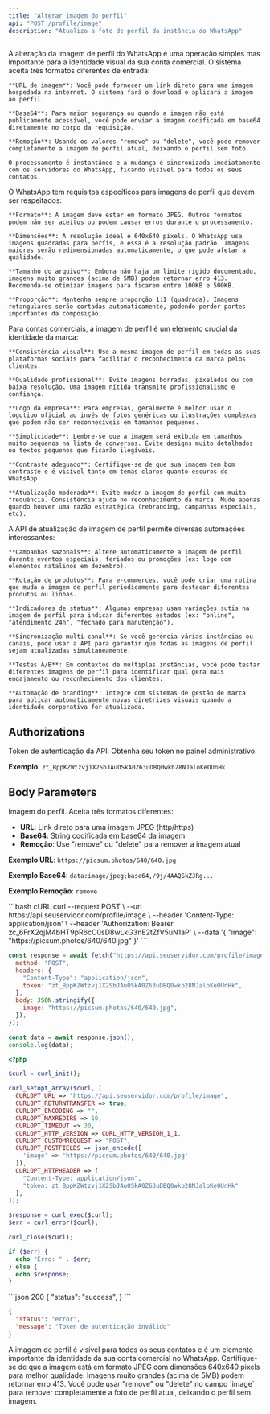```yaml
---
title: "Alterar imagem do perfil"
api: "POST /profile/image"
description: "Atualiza a foto de perfil da instância do WhatsApp"
---
```


<AccordionGroup>
  <Accordion title="Como funciona a alteração da imagem de perfil?">
    A alteração da imagem de perfil do WhatsApp é uma operação simples mas importante para a identidade visual da sua conta comercial. O sistema aceita três formatos diferentes de entrada:

    **URL de imagem**: Você pode fornecer um link direto para uma imagem hospedada na internet. O sistema fará o download e aplicará a imagem ao perfil.

    **Base64**: Para maior segurança ou quando a imagem não está publicamente acessível, você pode enviar a imagem codificada em base64 diretamente no corpo da requisição.

    **Remoção**: Usando os valores "remove" ou "delete", você pode remover completamente a imagem de perfil atual, deixando o perfil sem foto.

    O processamento é instantâneo e a mudança é sincronizada imediatamente com os servidores do WhatsApp, ficando visível para todos os seus contatos.

  </Accordion>

  <Accordion title="Especificações técnicas e requisitos da imagem">
    O WhatsApp tem requisitos específicos para imagens de perfil que devem ser respeitados:

    **Formato**: A imagem deve estar em formato JPEG. Outros formatos podem não ser aceitos ou podem causar erros durante o processamento.

    **Dimensões**: A resolução ideal é 640x640 pixels. O WhatsApp usa imagens quadradas para perfis, e essa é a resolução padrão. Imagens maiores serão redimensionadas automaticamente, o que pode afetar a qualidade.

    **Tamanho do arquivo**: Embora não haja um limite rígido documentado, imagens muito grandes (acima de 5MB) podem retornar erro 413. Recomenda-se otimizar imagens para ficarem entre 100KB e 500KB.

    **Proporção**: Mantenha sempre proporção 1:1 (quadrada). Imagens retangulares serão cortadas automaticamente, podendo perder partes importantes da composição.

  </Accordion>

  <Accordion title="Boas práticas para imagens de perfil corporativas">
    Para contas comerciais, a imagem de perfil é um elemento crucial da identidade da marca:

    **Consistência visual**: Use a mesma imagem de perfil em todas as suas plataformas sociais para facilitar o reconhecimento da marca pelos clientes.

    **Qualidade profissional**: Evite imagens borradas, pixeladas ou com baixa resolução. Uma imagem nítida transmite profissionalismo e confiança.

    **Logo da empresa**: Para empresas, geralmente é melhor usar o logotipo oficial ao invés de fotos genéricas ou ilustrações complexas que podem não ser reconhecíveis em tamanhos pequenos.

    **Simplicidade**: Lembre-se que a imagem será exibida em tamanhos muito pequenos na lista de conversas. Evite designs muito detalhados ou textos pequenos que ficarão ilegíveis.

    **Contraste adequado**: Certifique-se de que sua imagem tem bom contraste e é visível tanto em temas claros quanto escuros do WhatsApp.

    **Atualização moderada**: Evite mudar a imagem de perfil com muita frequência. Consistência ajuda no reconhecimento da marca. Mude apenas quando houver uma razão estratégica (rebranding, campanhas especiais, etc).

  </Accordion>

  <Accordion title="Casos de uso e automação">
    A API de atualização de imagem de perfil permite diversas automações interessantes:

    **Campanhas sazonais**: Altere automaticamente a imagem de perfil durante eventos especiais, feriados ou promoções (ex: logo com elementos natalinos em dezembro).

    **Rotação de produtos**: Para e-commerces, você pode criar uma rotina que muda a imagem de perfil periodicamente para destacar diferentes produtos ou linhas.

    **Indicadores de status**: Algumas empresas usam variações sutis na imagem de perfil para indicar diferentes estados (ex: "online", "atendimento 24h", "fechado para manutenção").

    **Sincronização multi-canal**: Se você gerencia várias instâncias ou canais, pode usar a API para garantir que todas as imagens de perfil sejam atualizadas simultaneamente.

    **Testes A/B**: Em contextos de múltiplas instâncias, você pode testar diferentes imagens de perfil para identificar qual gera mais engajamento ou reconhecimento dos clientes.

    **Automação de branding**: Integre com sistemas de gestão de marca para aplicar automaticamente novas diretrizes visuais quando a identidade corporativa for atualizada.

  </Accordion>
</AccordionGroup>

## Authorizations

<ParamField header="token" type="string" required>
  Token de autenticação da API. Obtenha seu token no painel administrativo.

**Exemplo**: `zt_BppKZWtzvj1X2SbJAuOSkA0Z63uDBQ0wkb28NJaloKeOUnHk`

</ParamField>

## Body Parameters

<ParamField body="image" type="string" required>
  Imagem do perfil. Aceita três formatos diferentes:

- **URL**: Link direto para uma imagem JPEG (http/https)
- **Base64**: String codificada em base64 da imagem
- **Remoção**: Use "remove" ou "delete" para remover a imagem atual

**Exemplo URL**: `https://picsum.photos/640/640.jpg`

**Exemplo Base64**: `data:image/jpeg;base64,/9j/4AAQSkZJRg...`

**Exemplo Remoção**: `remove`

</ParamField>

<RequestExample>
```bash cURL
curl --request POST \
  --url https://api.seuservidor.com/profile/image \
  --header 'Content-Type: application/json' \
  --header 'Authorization: Bearer zc_6FrX2qjM4bHT9pR6cC0sD8wLkG3nE2tZfV5uN1aP' \
  --data '{
    "image": "https://picsum.photos/640/640.jpg"
  }'
```

```javascript JavaScript
const response = await fetch("https://api.seuservidor.com/profile/image", {
  method: "POST",
  headers: {
    "Content-Type": "application/json",
    token: "zt_BppKZWtzvj1X2SbJAuOSkA0Z63uDBQ0wkb28NJaloKeOUnHk",
  },
  body: JSON.stringify({
    image: "https://picsum.photos/640/640.jpg",
  }),
});

const data = await response.json();
console.log(data);
```

```php PHP
<?php

$curl = curl_init();

curl_setopt_array($curl, [
  CURLOPT_URL => "https://api.seuservidor.com/profile/image",
  CURLOPT_RETURNTRANSFER => true,
  CURLOPT_ENCODING => "",
  CURLOPT_MAXREDIRS => 10,
  CURLOPT_TIMEOUT => 30,
  CURLOPT_HTTP_VERSION => CURL_HTTP_VERSION_1_1,
  CURLOPT_CUSTOMREQUEST => "POST",
  CURLOPT_POSTFIELDS => json_encode([
    'image' => 'https://picsum.photos/640/640.jpg'
  ]),
  CURLOPT_HTTPHEADER => [
    "Content-Type: application/json",
    "token: zt_BppKZWtzvj1X2SbJAuOSkA0Z63uDBQ0wkb28NJaloKeOUnHk"
  ],
]);

$response = curl_exec($curl);
$err = curl_error($curl);

curl_close($curl);

if ($err) {
  echo "Erro: " . $err;
} else {
  echo $response;
}
```

</RequestExample>

<ResponseExample>
```json 200
{
  "status": "success",
}
```

```json 400
{
  "status": "error",
  "message": "Token de autenticação inválido"
}
```

</ResponseExample>

<Info>
  A imagem de perfil é visível para todos os seus contatos e é um elemento
  importante da identidade da sua conta comercial no WhatsApp.
</Info>

<Warning>
  Certifique-se de que a imagem está em formato JPEG com dimensões 640x640
  pixels para melhor qualidade. Imagens muito grandes (acima de 5MB) podem
  retornar erro 413.
</Warning>

<Tip>
  Você pode usar "remove" ou "delete" no campo `image` para remover
  completamente a foto de perfil atual, deixando o perfil sem imagem.
</Tip>
